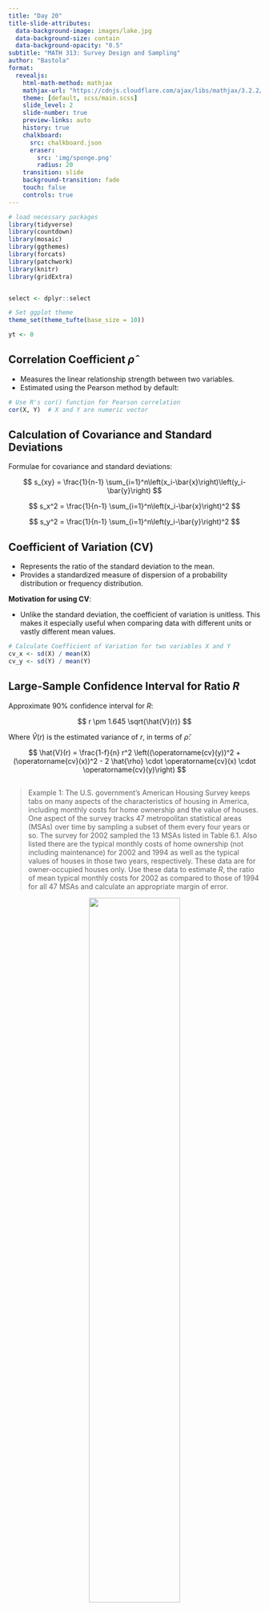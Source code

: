 ```yaml
---
title: "Day 20"
title-slide-attributes:
  data-background-image: images/lake.jpg
  data-background-size: contain
  data-background-opacity: "0.5"
subtitle: "MATH 313: Survey Design and Sampling"
author: "Bastola"
format:
  revealjs:
    html-math-method: mathjax
    mathjax-url: "https://cdnjs.cloudflare.com/ajax/libs/mathjax/3.2.2/MathJax.js"
    theme: [default, scss/main.scss]
    slide_level: 2
    slide-number: true
    preview-links: auto
    history: true
    chalkboard: 
      src: chalkboard.json
      eraser:
        src: 'img/sponge.png'
        radius: 20
    transition: slide
    background-transition: fade    
    touch: false
    controls: true
---
```


```r
# load necessary packages
library(tidyverse)
library(countdown)
library(mosaic)
library(ggthemes)
library(forcats)
library(patchwork)
library(knitr)
library(gridExtra)


select <- dplyr::select

# Set ggplot theme
theme_set(theme_tufte(base_size = 10))

yt <- 0
```


## Correlation Coefficient $\hat{\rho}$ {.font80}

::: cle6
- Measures the linear relationship strength between two variables.
- Estimated using the Pearson method by default:

```r
# Use R's cor() function for Pearson correlation
cor(X, Y)  # X and Y are numeric vector
```

:::

## Calculation of Covariance and Standard Deviations {.font80}

::: cle6

Formulae for covariance and standard deviations:

$$
s_{xy} = \frac{1}{n-1} \sum_{i=1}^n\left(x_i-\bar{x}\right)\left(y_i-\bar{y}\right)
$$

$$
s_x^2 = \frac{1}{n-1} \sum_{i=1}^n\left(x_i-\bar{x}\right)^2
$$

$$
s_y^2 = \frac{1}{n-1} \sum_{i=1}^n\left(y_i-\bar{y}\right)^2
$$
:::

## Coefficient of Variation (CV) {.font80}

::: cle12
- Represents the ratio of the standard deviation to the mean.
- Provides a standardized measure of dispersion of a probability distribution or frequency distribution.

**Motivation for using CV**:

- Unlike the standard deviation, the coefficient of variation is unitless. This makes it especially useful when comparing data with different units or vastly different mean values.


```r
# Calculate Coefficient of Variation for two variables X and Y
cv_x <- sd(X) / mean(X)
cv_y <- sd(Y) / mean(Y)
```

:::



## Large-Sample Confidence Interval for Ratio $R$ {.font80}

::: cle6
Approximate $90\%$ confidence interval for $R$:

$$
r \pm 1.645 \sqrt{\hat{V}(r)}
$$

Where $\hat{V}(r)$ is the estimated variance of $r$, in terms of $\hat{\rho}$:

$$
\hat{V}(r) = \frac{1-f}{n} r^2 \left((\operatorname{cv}(y))^2 + (\operatorname{cv}(x))^2 - 2 \hat{\rho} \cdot \operatorname{cv}(x) \cdot \operatorname{cv}(y)\right)
$$
:::

##  {.font40}

> Example 1: The U.S. government's American Housing Survey keeps tabs on many aspects of the characteristics of housing in America, including monthly costs for home ownership and the value of houses. One aspect of the survey tracks 47 metropolitan statistical areas (MSAs) over time by sampling a subset of them every four years or so. The survey for 2002 sampled the 13 MSAs listed in Table 6.1. Also listed there are the typical monthly costs of home ownership (not including maintenance) for 2002 and 1994 as well as the typical values of houses in those two years, respectively. These data are for owner-occupied houses only. Use these data to estimate $R$, the ratio of mean typical monthly costs for 2002 as compared to those of 1994 for all 47 MSAs and calculate an appropriate margin of error.

<div style="text-align: center;">
  <img src="images/housing.png" style="width: 60%;">
</div>

##  {.font80}

::: panel-tabset

### Scatter-plot

```r
costs <- data.frame(
  MSA = c("Anaheim-Santa Ana, CA", "Buffalo, NY", "Charlotte, NC-SC", "Columbus, OH",
          "Dallas, TX", "Fort Worth-Arlington, TX", "Kansas City, MO-KS", "Miami-Fort Lauderdale, FL",
          "Milwaukee, WI", "Phoenix, AS", "Portland, OR-WA", "Riverside-San Bernardino-Ontario, CA", "San Diego, CA"),
  X1994 = c(1087, 571, 518, 612, 770, 655, 552, 710, 656, 636, 676, 773, 829),
  X2002 = c(1363, 670, 761, 746, 991, 798, 728, 842, 849, 885, 986, 934, 1167)
)

correlation_coefficient <- cor(costs$X1994, costs$X2002)

ggplot(costs, aes(x = X1994, y = X2002)) +
  geom_point(pch = 3) +  
  geom_smooth(method = "lm", formula = y ~ x - 1, se = FALSE, color = "blue") +
  labs(title = "Regression Through Origin",
       x = "Typical Cost per Month in 1994",
       y = "Typical Cost per Month in 2002") +
  annotate("text", x = Inf, y = Inf, label = sprintf("Correlation: %.2f", correlation_coefficient), 
           hjust = 1.05, vjust = 1.05, size = 5, color = "red", fontface = "bold", angle = 0)
```


### Code

```r
costs <- data.frame(
  MSA = c("Anaheim-Santa Ana, CA", "Buffalo, NY", "Charlotte, NC-SC", "Columbus, OH",
          "Dallas, TX", "Fort Worth-Arlington, TX", "Kansas City, MO-KS", "Miami-Fort Lauderdale, FL",
          "Milwaukee, WI", "Phoenix, AS", "Portland, OR-WA", "Riverside-San Bernardino-Ontario, CA", "San Diego, CA"),
  X1994 = c(1087, 571, 518, 612, 770, 655, 552, 710, 656, 636, 676, 773, 829),
  X2002 = c(1363, 670, 761, 746, 991, 798, 728, 842, 849, 885, 986, 934, 1167)
)

correlation_coefficient <- cor(costs$X1994, costs$X2002)

ggplot(costs, aes(x = X1994, y = X2002)) +
  geom_point(pch = 3) +  
  geom_smooth(method = "lm", formula = y ~ x - 1, se = FALSE, color = "blue") +
  labs(title = "Regression Through Origin and Specific Point",
       x = "Typical Cost per Month in 1994",
       y = "Typical Cost per Month in 2002") +
  annotate("text", x = Inf, y = Inf, label = sprintf("Correlation: %.2f", correlation_coefficient), 
           hjust = 1.05, vjust = 1.05, size = 5, color = "red", fontface = "bold", angle = 0)
```

:::

##  {.font60}

> Calculate an approximate $90\%$ confidence interval for the ratio $R$ using the correlation coefficient from the above example.


## {.font80}

```r
# Calculate means
mean_1994 <- mean(costs$X1994)
mean_1994
mean_2002 <- mean(costs$X2002)
mean_2002

# Calculate standard deviations
sd_1994 <- sd(costs$X1994)
sd_1994
sd_2002 <- sd(costs$X2002)
sd_2002

# Calculate coefficients of variation
cv_1994 <- sd_1994 / mean_1994
cv_1994
cv_2002 <- sd_2002 / mean_2002
cv_2002
```


## {.font80}

```r
# Calculate the correlation coefficient
correlation <- cor(costs$X1994, costs$X2002)

# Set the assumed slope of the regression line through the origin
r <- mean_2002 / mean_1994
r

# Sample size
n <- length(costs$X1994)

# No sampling fraction in this context
f <- 0

# Variance calculation 
var_r <- ((1 - f) / n) * r^2 * (cv_2002^2 + cv_1994^2 - 
                              2 * correlation * cv_1994 * cv_2002)

# Calculate the confidence interval at 90% confidence level
z <- 1.645  # z-value for 90% CI
ci_lower <- r - z * sqrt(var_r)
ci_upper <- r + z * sqrt(var_r)
c(ci_lower, ci_upper)
```